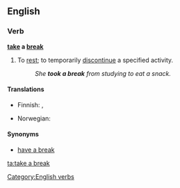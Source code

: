 ==English==

===Verb===
'''[[take]] a [[break]]'''

# To [[rest]]; to temporarily [[discontinue]] a specified activity.
#: ''She '''took a break''' from studying to eat a snack.''

====Translations====
{{trans-top}}
* Finnish: {{t+|fi|huilata}}, {{t|fi|huilia}}
{{trans-mid}}
* Norwegian: {{t|no|ta en pause}}
{{trans-bottom}}

====Synonyms====
* [[have a break]]
[[Category:English verbs]]

[[ta:take a break]]